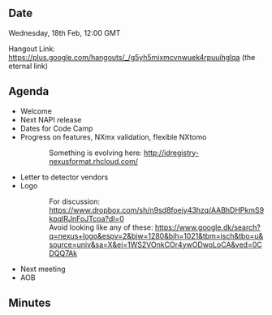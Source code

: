 ==Date==

Wednesday, 18th Feb, 12:00 GMT

Hangout Link: https://plus.google.com/hangouts/_/g5yh5mixmcvnwuek4rpuuihglqa (the eternal link)

==Agenda==

* Welcome
* Next NAPI release
* Dates for Code Camp
* Progress on features, NXmx validation, flexible NXtomo
::  Something is evolving here: http://idregistry-nexusformat.rhcloud.com/ 
* Letter to detector vendors
* Logo
:: For discussion: https://www.dropbox.com/sh/n9sd8foejy43hzq/AABhDHPkmS9kpqIRJnFoJTcoa?dl=0
:: Avoid looking like any of these: https://www.google.dk/search?q=nexus+logo&espv=2&biw=1280&bih=1021&tbm=isch&tbo=u&source=univ&sa=X&ei=1WS2VOnkCOr4ywODwoLoCA&ved=0CDQQ7Ak
* Next meeting
* AOB

==Minutes==